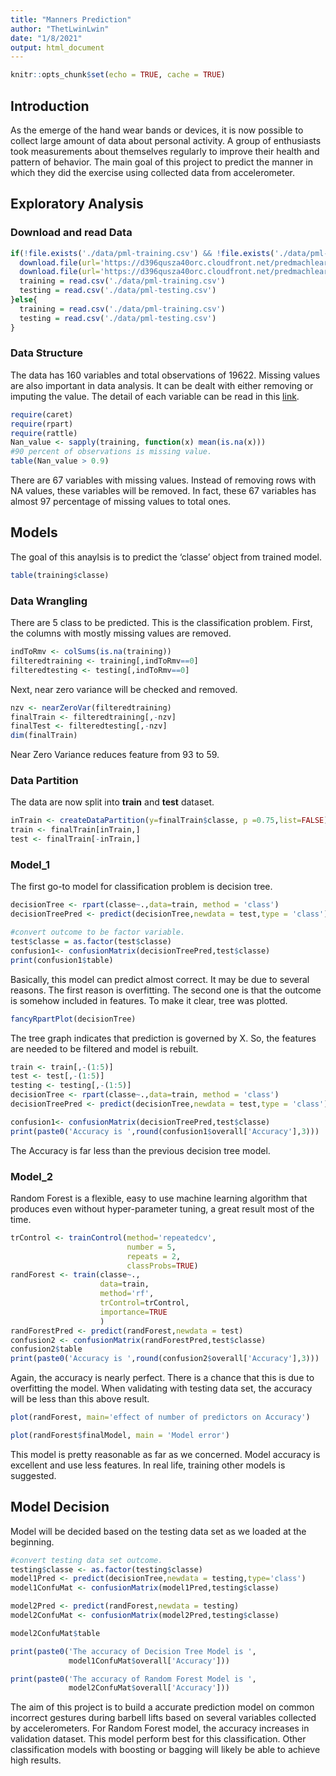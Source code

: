 ```yaml
---
title: "Manners Prediction"
author: "ThetLwinLwin"
date: "1/8/2021"
output: html_document
---
```


```r
knitr::opts_chunk$set(echo = TRUE, cache = TRUE)
```

## Introduction

As the emerge of the hand wear bands or devices, it is now possible to collect large amount of data about personal activity. A group of enthusiasts took measurements about themselves regularly to improve their health and pattern of behavior. The main goal of this project to predict the manner in which they did the exercise using collected data from accelerometer.

## Exploratory Analysis

### Download and read Data

```r
if(!file.exists('./data/pml-training.csv') && !file.exists('./data/pml-testing.csv')){
  download.file(url='https://d396qusza40orc.cloudfront.net/predmachlearn/pml-training.csv',destfile = './data/pml-training.csv')
  download.file(url='https://d396qusza40orc.cloudfront.net/predmachlearn/pml-training.csv',destfile = './data/pml-testing.csv')
  training = read.csv('./data/pml-training.csv')
  testing = read.csv('./data/pml-testing.csv')
}else{
  training = read.csv('./data/pml-training.csv')
  testing = read.csv('./data/pml-testing.csv')
}
```

### Data Structure

The data has 160 variables and total observations of 19622. Missing values are also important in data analysis. It can be dealt with either removing or imputing the value. The detail of each variable can be read in this [link](http://groupware.les.inf.puc-rio.br/har).


```r
require(caret)
require(rpart)
require(rattle)
Nan_value <- sapply(training, function(x) mean(is.na(x)))
#90 percent of observations is missing value.
table(Nan_value > 0.9)
```
There are 67 variables with missing values. Instead of removing rows with NA values, these variables will be removed. In fact, these 67 variables has almost 97 percentage of missing values to total ones.

## Models

The goal of this anaylsis is to predict the 'classe' object from trained model.

```r
table(training$classe)
```
### Data Wrangling

There are 5 class to be predicted. This is the classification problem. First,  the columns with mostly missing values are removed.

```r
indToRmv <- colSums(is.na(training))
filteredtraining <- training[,indToRmv==0]
filteredtesting <- testing[,indToRmv==0]
```
Next, near zero variance will be checked and removed.
```r
nzv <- nearZeroVar(filteredtraining)
finalTrain <- filteredtraining[,-nzv]
finalTest <- filteredtesting[,-nzv]
dim(finalTrain)
```
Near Zero Variance reduces feature from 93 to 59. 

### Data Partition 

The data are now split into **train** and **test** dataset.

```r
inTrain <- createDataPartition(y=finalTrain$classe, p =0.75,list=FALSE)
train <- finalTrain[inTrain,]
test <- finalTrain[-inTrain,]
```

### Model_1

The first go-to model for classification problem is decision tree.

```r
decisionTree <- rpart(classe~.,data=train, method = 'class')
decisionTreePred <- predict(decisionTree,newdata = test,type = 'class')

#convert outcome to be factor variable.
test$classe = as.factor(test$classe)
confusion1<- confusionMatrix(decisionTreePred,test$classe)
print(confusion1$table)
```
Basically, this model can predict almost correct. It may be due to several reasons. The first reason is overfitting. The second one is that the outcome is somehow included in features. To make it clear, tree was plotted.

```r
fancyRpartPlot(decisionTree)
```

The tree graph indicates that prediction is governed by X. So, the features are needed to be filtered and model is rebuilt.

```r
train <- train[,-(1:5)]
test <- test[,-(1:5)]
testing <- testing[,-(1:5)]
decisionTree <- rpart(classe~.,data=train, method = 'class')
decisionTreePred <- predict(decisionTree,newdata = test,type = 'class')

confusion1<- confusionMatrix(decisionTreePred,test$classe)
print(paste0('Accuracy is ',round(confusion1$overall['Accuracy'],3)))
```
The Accuracy is far less than the previous decision tree model. 

### Model_2

Random Forest is a flexible, easy to use machine learning algorithm that produces even without hyper-parameter tuning, a great result most of the time.

```r
trControl <- trainControl(method='repeatedcv', 
                          number = 5,
                          repeats = 2,
                          classProbs=TRUE)
randForest <- train(classe~.,
                    data=train, 
                    method='rf',
                    trControl=trControl,
                    importance=TRUE
                    )
randForestPred <- predict(randForest,newdata = test)
confusion2 <- confusionMatrix(randForestPred,test$classe)
confusion2$table
print(paste0('Accuracy is ',round(confusion2$overall['Accuracy'],3)))
```
Again, the accuracy is nearly perfect. There is a chance that this is due to overfitting the model. When validating with testing data set, the accuracy will be less than this above result.

```r
plot(randForest, main='effect of number of predictors on Accuracy')
```
```r
plot(randForest$finalModel, main = 'Model error')
```

This model is pretty reasonable as far as we concerned. Model accuracy is excellent and use less features. In real life, training other models is suggested.

## Model Decision

Model will be decided based on the testing data set as we loaded at the beginning.

```r
#convert testing data set outcome.
testing$classe <- as.factor(testing$classe)
model1Pred <- predict(decisionTree,newdata = testing,type='class')
model1ConfuMat <- confusionMatrix(model1Pred,testing$classe)

model2Pred <- predict(randForest,newdata = testing)
model2ConfuMat <- confusionMatrix(model2Pred,testing$classe)

model2ConfuMat$table

print(paste0('The accuracy of Decision Tree Model is ',
             model1ConfuMat$overall['Accuracy']))

print(paste0('The accuracy of Random Forest Model is ',
             model2ConfuMat$overall['Accuracy']))
```

The aim of this project is to build a accurate prediction model on common incorrect gestures during barbell lifts based on several variables collected by accelerometers. For Random Forest model, the accuracy increases in validation dataset. This model perform best for this classification. Other classification models with boosting or bagging will likely be able to achieve high results. 
